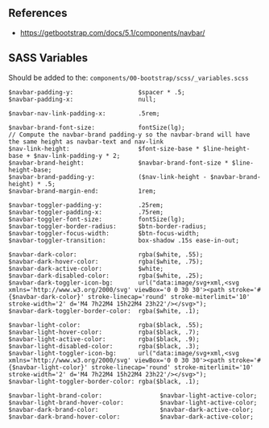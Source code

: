 ## References
* https://getbootstrap.com/docs/5.1/components/navbar/

## SASS Variables

Should be added to the:
`components/00-bootstrap/scss/_variables.scss`

```
$navbar-padding-y:                  $spacer * .5;
$navbar-padding-x:                  null;

$navbar-nav-link-padding-x:         .5rem;

$navbar-brand-font-size:            fontSize(lg);
// Compute the navbar-brand padding-y so the navbar-brand will have the same height as navbar-text and nav-link
$nav-link-height:                   $font-size-base * $line-height-base + $nav-link-padding-y * 2;
$navbar-brand-height:               $navbar-brand-font-size * $line-height-base;
$navbar-brand-padding-y:            ($nav-link-height - $navbar-brand-height) * .5;
$navbar-brand-margin-end:           1rem;

$navbar-toggler-padding-y:          .25rem;
$navbar-toggler-padding-x:          .75rem;
$navbar-toggler-font-size:          fontSize(lg);
$navbar-toggler-border-radius:      $btn-border-radius;
$navbar-toggler-focus-width:        $btn-focus-width;
$navbar-toggler-transition:         box-shadow .15s ease-in-out;
```

```
$navbar-dark-color:                 rgba($white, .55);
$navbar-dark-hover-color:           rgba($white, .75);
$navbar-dark-active-color:          $white;
$navbar-dark-disabled-color:        rgba($white, .25);
$navbar-dark-toggler-icon-bg:       url("data:image/svg+xml,<svg xmlns='http://www.w3.org/2000/svg' viewBox='0 0 30 30'><path stroke='#{$navbar-dark-color}' stroke-linecap='round' stroke-miterlimit='10' stroke-width='2' d='M4 7h22M4 15h22M4 23h22'/></svg>");
$navbar-dark-toggler-border-color:  rgba($white, .1);

$navbar-light-color:                rgba($black, .55);
$navbar-light-hover-color:          rgba($black, .7);
$navbar-light-active-color:         rgba($black, .9);
$navbar-light-disabled-color:       rgba($black, .3);
$navbar-light-toggler-icon-bg:      url("data:image/svg+xml,<svg xmlns='http://www.w3.org/2000/svg' viewBox='0 0 30 30'><path stroke='#{$navbar-light-color}' stroke-linecap='round' stroke-miterlimit='10' stroke-width='2' d='M4 7h22M4 15h22M4 23h22'/></svg>");
$navbar-light-toggler-border-color: rgba($black, .1);

$navbar-light-brand-color:                $navbar-light-active-color;
$navbar-light-brand-hover-color:          $navbar-light-active-color;
$navbar-dark-brand-color:                 $navbar-dark-active-color;
$navbar-dark-brand-hover-color:           $navbar-dark-active-color;
```
